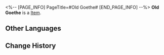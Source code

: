 <%-- [PAGE_INFO]
PageTitle=#Old Goethe#
[END_PAGE_INFO] --%>
{{Item Infobox
|id          = 250129
|image       = Item Old Goethe.png{{subst:void|<!--$UPLOAD:<<SpriteOutput/AvatarShopIcon/NPC/11406.png>-<Item Old Goethe.png>-<Item Icons>>-->}}
|type        = 
|invCategory = 
|rarity      = 4
|effect      = 
|description = 
}}
'''Old Goethe''' is a [[Item]].

==Other Languages==
{{Other Languages
|en   = Old Goethe
|zhs  = 老歌德
|zht  = 老歌德
|ja   = ゲーテ
|ko   = 늙은 괴테
|es   = Viejo Goethe
|fr   = Le Vieux Goethe
|ru   = Старый Гёте
|th   = ลุง Goethe
|vi   = Ông Goethe
|de   = Alter Goethe
|id   = Old Goethe
|pt   = Velho Goethe
}}

==Change History==
{{Change History|1.1}}